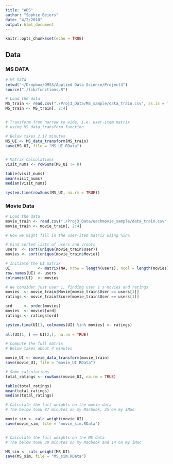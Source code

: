 ```yaml
---
title: "ADS"
author: "Sophie Beiers"
date: "4/2/2018"
output: html_document
---
```


```r
knitr::opts_chunk$set(echo = TRUE)
```

## Data

### MS DATA
```r
# MS DATA 
setwd("~/Dropbox/QMSS/Applied Data Science/Project3")
source("./lib/functions.R")

# Load the data
MS_train <- read.csv("./Proj3_Data/MS_sample/data_train.csv", as.is = TRUE, header = TRUE)
MS_train <- MS_train[, 2:4]


# Transform from narrow to wide, i.e. user-item matrix 
# using MS_data_transform function

# Below takes 2.17 minutes
MS_UI <- MS_data_transform(MS_train)
save(MS_UI, file = "MS_UI.RData")


# Matrix Calculations
visit_nums <- rowSums(MS_UI != 0)

table(visit_nums)
mean(visit_nums)
median(visit_nums)

system.time(rowSums(MS_UI, na.rm = TRUE))

```

### Movie Data
```r
# Load the data
movie_train <- read.csv("./Proj3_Data/eachmovie_sample/data_train.csv", as.is = TRUE, header = TRUE)
movie_train <- movie_train[, 2:4]

# How we might fill in the user-item matrix using %in%

# Find sorted lists of users and vroots
users  <- sort(unique(movie_train$User))
movies <- sort(unique(movie_train$Movie))

# Initiate the UI matrix
UI            <- matrix(NA, nrow = length(users), ncol = length(movies))
row.names(UI) <- users
colnames(UI)  <- movies

# We consider just user 1, finding user 1's movies and ratings
movies  <- movie_train$Movie[movie_train$User == users[1]]
ratings <- movie_train$Score[movie_train$User == users[1]]

ord     <- order(movies)
movies  <- movies[ord]
ratings <- ratings[ord]

system.time(UI[1, colnames(UI) %in% movies] <- ratings)
  
all(UI[1, ] == UI[2,], na.rm = TRUE)

# Compute the full matrix
# Below takes about 4 minutes

movie_UI <- movie_data_transform(movie_train)
save(movie_UI, file = "movie_UI.RData")

# Some calculations
total_ratings <- rowSums(movie_UI, na.rm = TRUE)

table(total_ratings)
mean(total_ratings)
median(total_ratings)


```

```r
# Calculate the full weights on the movie data
# The below took 87 minutes on my Macbook, 35 on my iMac

movie_sim <- calc_weight(movie_UI)
save(movie_sim, file = "movie_sim.RData")


# Calculate the full weights on the MS data
# The below took 30 minutes on my Macbook and 14 on my iMac

MS_sim <- calc_weight(MS_UI)
save(MS_sim, file = "MS_sim.RData")
```
